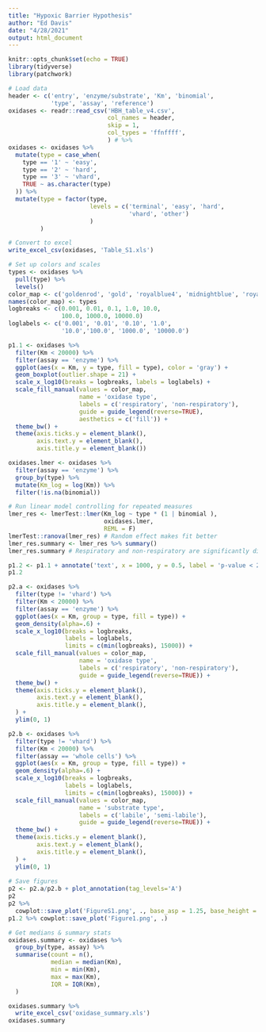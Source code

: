 ```yaml
---
title: "Hypoxic Barrier Hypothesis"
author: "Ed Davis"
date: "4/28/2021"
output: html_document
---
```


```r
knitr::opts_chunk$set(echo = TRUE)
library(tidyverse)
library(patchwork)
```

```r
# Load data
header <- c('entry', 'enzyme/substrate', 'Km', 'binomial',
            'type', 'assay', 'reference')
oxidases <- readr::read_csv('HBH_table_v4.csv', 
                            col_names = header,
                            skip = 1,
                            col_types = 'ffnffff',
                            ) # %>%
oxidases <- oxidases %>%
  mutate(type = case_when(
    type == '1' ~ 'easy',
    type == '2' ~ 'hard',
    type == '3' ~ 'vhard',
    TRUE ~ as.character(type)
  )) %>%
  mutate(type = factor(type,
                       levels = c('terminal', 'easy', 'hard',
                                  'vhard', 'other')
                       )
         )

# Convert to excel
write_excel_csv(oxidases, 'Table_S1.xls')

# Set up colors and scales
types <- oxidases %>%
  pull(type) %>%
  levels()
color_map <- c('goldenrod', 'gold', 'royalblue4', 'midnightblue', 'royalblue')
names(color_map) <- types
logbreaks <- c(0.001, 0.01, 0.1, 1.0, 10.0,
               100.0, 1000.0, 10000.0)
loglabels <- c('0.001', '0.01', '0.10', '1.0',
               '10.0','100.0', '1000.0', '10000.0')

p1.1 <- oxidases %>%
  filter(Km < 20000) %>%
  filter(assay == 'enzyme') %>%
  ggplot(aes(x = Km, y = type, fill = type), color = 'gray') +
  geom_boxplot(outlier.shape = 21) +
  scale_x_log10(breaks = logbreaks, labels = loglabels) +
  scale_fill_manual(values = color_map,
                    name = 'oxidase type',
                    labels = c('respiratory', 'non-respiratory'),
                    guide = guide_legend(reverse=TRUE),
                    aesthetics = c('fill')) +
  theme_bw() +
  theme(axis.ticks.y = element_blank(),
        axis.text.y = element_blank(),
        axis.title.y = element_blank())

oxidases.lmer <- oxidases %>% 
  filter(assay == 'enzyme') %>%
  group_by(type) %>%
  mutate(Km_log = log(Km)) %>%
  filter(!is.na(binomial))

# Run linear model controlling for repeated measures
lmer_res <- lmerTest::lmer(Km_log ~ type * (1 | binomial ),
                           oxidases.lmer,
                           REML = F)
lmerTest::ranova(lmer_res) # Random effect makes fit better
lmer_res.summary <- lmer_res %>% summary()
lmer_res.summary # Respiratory and non-respiratory are significantly different

p1.2 <- p1.1 + annotate('text', x = 1000, y = 0.5, label = 'p-value < 2e-16')
p1.2

p2.a <- oxidases %>%
  filter(type != 'vhard') %>%
  filter(Km < 20000) %>%
  filter(assay == 'enzyme') %>%
  ggplot(aes(x = Km, group = type, fill = type)) +
  geom_density(alpha=.6) +
  scale_x_log10(breaks = logbreaks, 
                labels = loglabels,
                limits = c(min(logbreaks), 15000)) +
  scale_fill_manual(values = color_map,
                    name = 'oxidase type',
                    labels = c('respiratory', 'non-respiratory'),
                    guide = guide_legend(reverse=TRUE)) +
  theme_bw() +
  theme(axis.ticks.y = element_blank(),
        axis.text.y = element_blank(),
        axis.title.y = element_blank(),
  ) +
  ylim(0, 1)

p2.b <- oxidases %>%
  filter(type != 'vhard') %>%
  filter(Km < 20000) %>%
  filter(assay == 'whole cells') %>%
  ggplot(aes(x = Km, group = type, fill = type)) +
  geom_density(alpha=.6) +
  scale_x_log10(breaks = logbreaks, 
                labels = loglabels,
                limits = c(min(logbreaks), 15000)) +
  scale_fill_manual(values = color_map,
                    name = 'substrate type',
                    labels = c('labile', 'semi-labile'),
                    guide = guide_legend(reverse=TRUE)) +
  theme_bw() +
  theme(axis.ticks.y = element_blank(),
        axis.text.y = element_blank(),
        axis.title.y = element_blank(),
  ) +
  ylim(0, 1)
  
# Save figures
p2 <- p2.a/p2.b + plot_annotation(tag_levels='A')
p2
p2 %>% 
  cowplot::save_plot('FigureS1.png', ., base_asp = 1.25, base_height = 5)
p1.2 %>% cowplot::save_plot('Figure1.png', .)

# Get medians & summary stats
oxidases.summary <- oxidases %>% 
  group_by(type, assay) %>%
  summarise(count = n(),
            median = median(Km),
            min = min(Km),
            max = max(Km),
            IQR = IQR(Km),
  )

oxidases.summary %>%
  write_excel_csv('oxidase_summary.xls')
oxidases.summary
```
